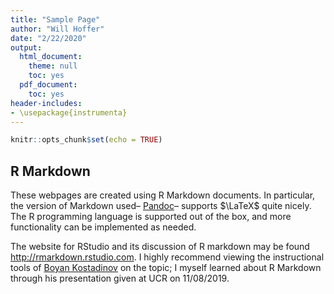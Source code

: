 ```yaml
---
title: "Sample Page"
author: "Will Hoffer"
date: "2/22/2020"
output:
  html_document: 
    theme: null
    toc: yes
  pdf_document:
    toc: yes
header-includes:
- \usepackage{instrumenta}
---
```


```r
knitr::opts_chunk$set(echo = TRUE)
```

## R Markdown

These webpages are created using R Markdown documents. In particular, the version of Markdown used-- [Pandoc](https://pandoc.org/)-- supports $\LaTeX$ quite nicely. The R programming language is supported out of the box, and more functionality can be implemented as needed. 

The website for RStudio and its discussion of R markdown may be found <http://rmarkdown.rstudio.com>. I highly recommend viewing the instructional tools of [Boyan Kostadinov](https://citytech-cuny.academia.edu/BoyanKostadinov/Teaching-Documents) on the topic; I myself learned about R Markdown through his presentation given at UCR on 11/08/2019.

